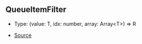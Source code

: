 ## QueueItemFilter

- Type: (value: T, idx: number, array: Array\<T>) => R

- [Source](https://github.com/Androz2091/discord-player/blob/72b264e/packages/utils/src/Queue.ts#L5)